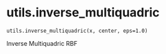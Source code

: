 # utils.inverse_multiquadric { #updes.utils.inverse_multiquadric }

`utils.inverse_multiquadric(x, center, eps=1.0)`

Inverse Multiquadric RBF